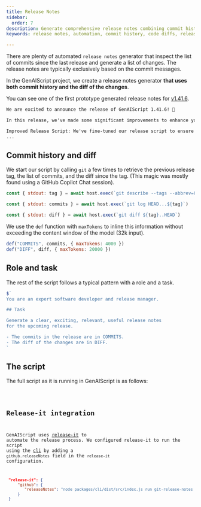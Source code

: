 ```yaml
---
title: Release Notes
sidebar:
  order: 7
description: Generate comprehensive release notes combining commit history and code diffs
keywords: release notes, automation, commit history, code diffs, release management

---
```


There are plenty of automated `release notes` generator
that inspect the list of commits since the last release and generate a list of changes.
The release notes are typically exclusively based on the commit messages.

In the GenAIScript project, we create a release notes generator **that uses 
both commit history and the diff of the changes**.

You can see one of the first prototype generated 
release notes for [v1.41.6](https://github.com/microsoft/genaiscript/releases/tag/1.41.6).

```markdown wrap
We are excited to announce the release of GenAIScript 1.41.6! 🎉

In this release, we've made some significant improvements to enhance your experience. Here are the key changes:

Improved Release Script: We've fine-tuned our release script to ensure smoother and more efficient releases in the future. 🛠️
...

```

## Commit history and diff

We start our script by calling `git` a few times to retrieve the previous release tag,
the list of commits, and the diff since the tag. 
(This magic was mostly found using a GitHub Copilot Chat session).

```js title="git-release-notes.genai.mjs" wrap
const { stdout: tag } = await host.exec(`git describe --tags --abbrev=0 HEAD^`)

const { stdout: commits } = await host.exec(`git log HEAD...${tag}`)

const { stdout: diff } = await host.exec(`git diff ${tag}..HEAD`)

```

We use the `def` function with `maxTokens` to inline this information without exceeding the content window
of the model (32k input).

```js title="git-release-notes.genai.mjs" wrap
def("COMMITS", commits, { maxTokens: 4000 })
def("DIFF", diff, { maxTokens: 20000 })
```

## Role and task

The rest of the script follows a typical pattern with a role and a task.

```js wrap
$`
You are an expert software developer and release manager.

## Task

Generate a clear, exciting, relevant, useful release notes
for the upcoming release. 

- The commits in the release are in COMMITS.
- The diff of the changes are in DIFF.
`
```


## The script

The full script as it is running in GenAIScript is as follows:

<Code code={scriptSrc} wrap={true} lang="js" title="git-release-notes.genai.mjs" />

## Release-it integration

GenAIScript uses [release-it](https://github.com/release-it/release-it)
to automate the release process. We configured release-it to run the script using the [cli](/genaiscript/reference/cli)
 by adding a `github.releaseNotes` field in the `release-it` configuration.

```json title="package.json" wrap
 "release-it": {
     "github": {
        "releaseNotes": "node packages/cli/dist/src/index.js run git-release-notes --cache --cache-name releases --no-run-trace --no-output-trace"
     }
 }
```